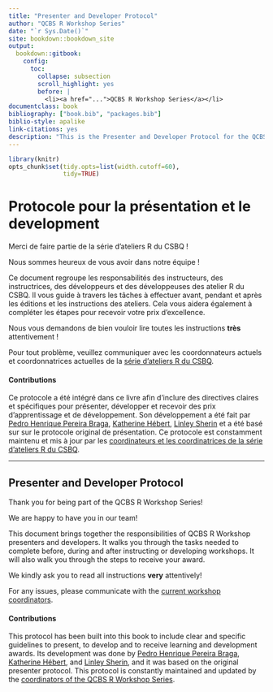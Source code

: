 ```yaml
--- 
title: "Presenter and Developer Protocol"
author: "QCBS R Workshop Series"
date: "`r Sys.Date()`"
site: bookdown::bookdown_site
output: 
  bookdown::gitbook:
    config:
      toc:
        collapse: subsection
        scroll_highlight: yes
        before: |
          <li><a href="...">QCBS R Workshop Series</a></li>
documentclass: book
bibliography: ["book.bib", "packages.bib"]
biblio-style: apalike
link-citations: yes
description: "This is the Presenter and Developer Protocol for the QCBS R Workshop Series"
---
```


```r
library(knitr)
opts_chunk$set(tidy.opts=list(width.cutoff=60),
               tidy=TRUE)
```

# Protocole pour la présentation et le development {-}

Merci de faire partie de la série d'ateliers R du CSBQ !

Nous sommes heureux de vous avoir dans notre équipe !

Ce document regroupe les responsabilités des instructeurs, des instructrices, des développeurs et des développeuses des atelier R du CSBQ. Il vous guide à travers les tâches à effectuer avant, pendant et après les éditions et les instructions des ateliers. Cela vous aidera également à compléter les étapes pour recevoir votre prix d'excellence.

Nous vous demandons de bien vouloir lire toutes les instructions **très** attentivement !

Pour tout problème, veuillez communiquer avec les coordonnateurs actuels et coordonnatrices actuelles de la [série d'ateliers R du CSBQ](https://wiki.qcbs.ca/r#questions).

#### Contributions {-}

Ce protocole a été intégré dans ce livre afin d'inclure des directives claires et spécifiques pour présenter, développer et recevoir des prix d'apprentissage et de développement. Son développement a été fait par [Pedro Henrique Pereira Braga](ph.pereirabraga@gmail.com), [Katherine Hébert](katherine.hebert@usherbrooke.ca), [Linley Sherin](linley.sherin@mail.mcgill.ca) et a été basé sur sur le protocole original de présentation. Ce protocole est constamment maintenu et mis à jour par les [coordinateurs et les coordinatrices de la série d'ateliers R du CSBQ](https://wiki.qcbs.ca/r#questions).

---

## Presenter and Developer Protocol {-}

Thank you for being part of the QCBS R Workshop Series!

We are happy to have you in our team!

This document brings together the responsibilities of QCBS R Workshop presenters and developers. It walks you through the tasks needed to complete before, during and after instructing or developing workshops. It will also walk you through the steps to receive your award.  

We kindly ask you to read all instructions **very** attentively!

For any issues, please communicate with the [current workshop coordinators](https://wiki.qcbs.ca/r#questions).

#### Contributions {-}

This protocol has been built into this book to include clear and specific guidelines to present, to develop and to receive learning and development awards. Its development was done by [Pedro Henrique Pereira Braga](ph.pereirabraga@gmail.com), [Katherine Hébert](katherine.hebert@usherbrooke.ca), and [Linley Sherin](linley.sherin@mail.mcgill.ca), and it was based on the original presenter protocol. This protocol is constantly maintained and updated by the [coordinators of the QCBS R Workshop Series](https://wiki.qcbs.ca/r#questions).